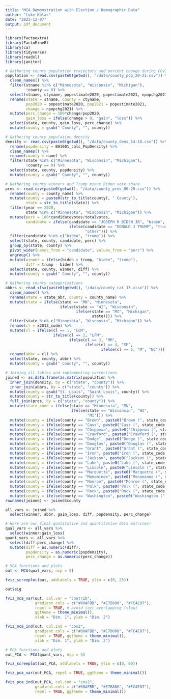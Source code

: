 ```yaml
---
title: "MCA Demonstration with Election / Demographic Data"
author: "Luke Kolar"
date: "2022-12-07"
output: pdf_document
---
```


```r
library(factoextra)
library(FactoMineR)
library(ca)
library(tidyverse)
library(readxl)
library(janitor)
```

```r
# Gathering county population trajectory and percent change during COVID
population <- read.csv(paste0(getwd(), "/data/county_pop_20-21.csv")) %>% 
  clean_names() %>% 
  filter(stname %in% c("Minnesota", "Wisconsin", "Michigan"),
         !county == 0) %>% 
  select(stname, ctyname, popestimate2020, popestimate2021, npopchg2021) %>% 
  rename(state = stname, county = ctyname, 
         pop2020 = popestimate2020, pop2021 = popestimate2021,
         change = npopchg2021) %>% 
  mutate(perc_change = 100*change/pop2020, 
         gain_loss = ifelse(change > 0, "gain", "loss")) %>% 
  select(state, county, gain_loss, perc_change) %>% 
  mutate(county = gsub(" County", "", county))
```

```r
# Gathering county population density
density <- read.csv(paste0(getwd(), "/data/county_dens_14-18.csv")) %>% 
  rename(popdensity = B01001_calc_PopDensity) %>% 
  clean_names() %>% 
  rename(county = name) %>% 
  filter(state %in% c("Minnesota", "Wisconsin", "Michigan"),
         !county == 0) %>% 
  select(state, county, popdensity) %>% 
  mutate(county = gsub(" County", "", county))
```

```r
# Gathering county winners and Trump minus Biden vote share
pres <- read.csv(paste0(getwd(), "/data/county_pres_00-20.csv")) %>% 
  rename(county = county_name) %>% 
  mutate(county = paste0(str_to_title(county), " County"),
         state = str_to_title(state)) %>% 
  filter(year == 2020, 
         state %in% c("Minnesota", "Wisconsin", "Michigan")) %>% 
  mutate(perc = 100*candidatevotes/totalvotes,
         candidate = ifelse(candidate == "JOSEPH R BIDEN JR", "biden",
                            ifelse(candidate == "DONALD J TRUMP", "trump",
                                   "other"))) %>% 
  filter(candidate %in% c("biden", "trump")) %>% 
  select(state, county, candidate, perc) %>% 
  group_by(state, county) %>% 
  pivot_wider(names_from = "candidate", values_from = "perc") %>% 
  ungroup() %>% 
  mutate(winner = ifelse(biden > trump, "biden", "trump"),
         diff = trump - biden) %>% 
  select(state, county, winner, diff) %>% 
  mutate(county = gsub(" County", "", county))
```

```r
# Gathering county categorizations
abbrs <- read_xlsx(paste0(getwd(), "/data/county_cat_13.xlsx")) %>% 
  clean_names() %>% 
  rename(state = state_abr, county = county_name) %>% 
  mutate(state = ifelse(state == "MN", "Minnesota",
                        ifelse(state == "WI", "Wisconsin",
                               ifelse(state == "MI", "Michigan", 
                                      state)))) %>% 
  filter(state %in% c("Minnesota", "Wisconsin", "Michigan")) %>% 
  rename(cl = x2013_code) %>% 
  mutate(cl = ifelse(cl == 1, "LCM",
                     ifelse(cl == 2, "LFM",
                            ifelse(cl == 3, "MM",
                                   ifelse(cl == 4, "SM", 
                                          ifelse(cl == 5, "M", "NC")))))) %>% 
  rename(abbr = cl) %>% 
  select(state, county, abbr) %>% 
  mutate(county = gsub(" County", "", county))
```


```r
# Joining all tables and implementing corrections
joined <- as.data.frame(as.matrix(population %>% 
  inner_join(density, by = c("state", "county")) %>% 
  inner_join(abbrs, by = c("state", "county")) %>% 
  mutate(county = gsub("St. Louis", "Saint Louis", county)) %>% 
  mutate(county = str_to_title(county)) %>% 
  full_join(pres, by = c("state", "county")) %>%
  mutate(state_code = ifelse(state == "Minnesota", "MN",
                             ifelse(state == "Wisconsin", "WI",
                                    "MI"))) %>% 
  mutate(county = ifelse(county == "Brown", paste0("Brown (", state_code, ")"), county)) %>% 
  mutate(county = ifelse(county == "Cass", paste0("Cass (", state_code, ")"), county)) %>% 
  mutate(county = ifelse(county == "Chippewa", paste0("Chippewa (", state_code, ")"), county)) %>% 
  mutate(county = ifelse(county == "Crawford", paste0("Crawford (", state_code, ")"), county)) %>% 
  mutate(county = ifelse(county == "Dodge", paste0("Dodge (", state_code, ")"), county)) %>% 
  mutate(county = ifelse(county == "Douglas", paste0("Douglas (", state_code, ")"), county)) %>% 
  mutate(county = ifelse(county == "Grant", paste0("Grant (", state_code, ")"), county)) %>% 
  mutate(county = ifelse(county == "Iron", paste0("Iron (", state_code, ")"), county)) %>% 
  mutate(county = ifelse(county == "Jackson", paste0("Jackson (", state_code, ")"), county)) %>% 
  mutate(county = ifelse(county == "Lake", paste0("Lake (", state_code, ")"), county)) %>% 
  mutate(county = ifelse(county == "Lincoln", paste0("Lincoln (", state_code, ")"), county)) %>% 
  mutate(county = ifelse(county == "Marquette", paste0("Marquette (", state_code, ")"), county)) %>% 
  mutate(county = ifelse(county == "Menominee", paste0("Menominee (", state_code, ")"), county)) %>% 
  mutate(county = ifelse(county == "Monroe", paste0("Monroe (", state_code, ")"), county)) %>% 
  mutate(county = ifelse(county == "Polk", paste0("Polk (", state_code, ")"), county)) %>% 
  mutate(county = ifelse(county == "Rock", paste0("Rock (", state_code, ")"), county)) %>% 
  mutate(county = ifelse(county == "Washington", paste0("Washington (", state_code, ")"), county))))
rownames(joined) <- joined$county

all_vars <- joined %>% 
  select(winner, abbr, gain_loss, diff, popdensity, perc_change)
```

```r
# Here are our final qualitative and quantitative data matrices!
qual_vars <- all_vars %>% 
  select(winner:gain_loss)
quant_vars <- all_vars %>% 
  select(diff:perc_change) %>% 
  mutate(diff = as.numeric(diff),
         popdensity = as.numeric(popdensity),
         perc_change = as.numeric(perc_change))
```

```r
# MCA functions and plots
out <- MCA(qual_vars, ncp = 5)

fviz_screeplot(out, addlabels = TRUE, ylim = c(0, 25))

out$eig

fviz_mca_var(out, col.var = "contrib",
             gradient.cols = c("#00AFBB", "#E7B800", "#FC4E07"), 
             repel = TRUE, # avoid text overlapping (slow)
             ggtheme = theme_minimal(), 
             xlab = "Dim. 1", ylab = "Dim. 2")

fviz_mca_ind(out, col.ind = "cos2", 
             gradient.cols = c("#00AFBB", "#E7B800", "#FC4E07"),
             repel = TRUE, ggtheme = theme_minimal(), 
             xlab = "Dim. 1", ylab = "Dim. 2")
```

```r
# PCA functions and plots
out_PCA <- PCA(quant_vars, ncp = 5)

fviz_screeplot(out_PCA, addlabels = TRUE, ylim = c(0, 60))

fviz_pca_var(out_PCA, repel = TRUE, ggtheme = theme_minimal())

fviz_pca_ind(out_PCA, col.ind = "cos2", 
             gradient.cols = c("#00AFBB", "#E7B800", "#FC4E07"),
             repel = TRUE, ggtheme = theme_minimal())
```











